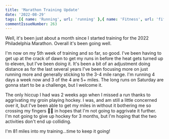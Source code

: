 ```yaml
---
title: 'Marathon Training Update'
date: '2022-08-29'
tags: [{ name: 'Running', url: 'running' },{ name: 'Fitness', url: 'fitness' }, { name: 'Marathon', url: 'marathon' }]
commentIssueNumber: 263
---
```


Well, it's been just about a month since I started training for the 2022 Philadelphia Marathon. Overall it's been going well.

I'm now on my 5th week of training and so far, so good. I've been having to get up at the crack of dawn to get my runs in before the heat gets turned up to eleven, but I've been doing it. It's been a bit of an adjustment doing distance as for the last several years I've been focusing more on just running more and generally sticking to the 3-4 mile range. I'm running 4 days a week now and 3 of the 4 are 5+ miles. The long runs on Saturday are gonna start to be a challenge, but I welcome it.

The only hiccup I had was 2 weeks ago when I missed a run thanks to aggrivating my groin playing hockey. I was, and am still a little concerned over it, but I've been able to get my miles in without it bothering me so crossing my fingers 🤞🏻 in hopes that I'm not going to aggrivate it further. I'm not going to give up hockey for 3 months, but I'm hoping that the two activities don't end up colliding.

I'm 81 miles into my training...time to keep it going!
